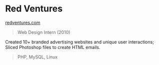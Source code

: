 # Red Ventures

<Thick>[redventures.com](https://redventures.com/)</Thick>

> Web Design Intern (2010)

Created 10+ branded advertising websites and unique user interactions; Sliced Photoshop files to create HTML emails.

> PHP, MySQL, Linux
